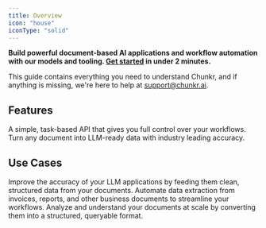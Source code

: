```yaml
---
title: Overview
icon: "house"
iconType: "solid"
---
```


<b> Build powerful document-based AI applications and workflow automation with our models and tooling. [Get started](/docs/get-started/quickstart) in under 2 minutes. </b>

This guide contains everything you need to understand Chunkr, and if anything is missing, we're here to help at support@chunkr.ai.

## Features

  <CardGroup>
  <Card title="Task System" href="/docs/task-system/overview"  icon="upload">
    A simple, task-based API that gives you full control over your workflows.
  </Card>
  <Card title="Parse" href="/docs/parse/overview" icon="crop-simple">
    Turn any document into LLM-ready data with industry leading accuracy.
  </Card>
  </CardGroup>
  

## Use Cases

<CardGroup>
    <Card title="Retrieval-Augmented Generation (RAG)">
        Improve the accuracy of your LLM applications by feeding them clean, structured data from your documents.
    </Card>
    <Card title="Document Automation">
        Automate data extraction from invoices, reports, and other business documents to streamline your workflows.
    </Card>
    <Card title="Content & Data Analytics">
        Analyze and understand your documents at scale by converting them into a structured, queryable format.
    </Card>
</CardGroup>
